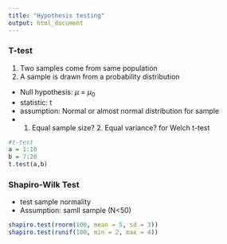 ```yaml
---
title: "Hypothesis testing"
output: html_document
---
```


### T-test

1. Two samples come from same population
2. A sample is drawn from a probability distribution
* Null hypothesis: $\mu$ = $\mu_{0}$
* statistic: t 
* assumption: Normal or almost normal distribution for sample
* 1. Equal sample size? 2. Equal variance? for Welch t-test 

```r
#t-test
a = 1:10
b = 7:20
t.test(a,b)
```

### Shapiro-Wilk Test
* test sample normality
* Assumption: samll sample (N<50)

```r
shapiro.test(rnorm(100, mean = 5, sd = 3))
shapiro.test(runif(100, min = 2, max = 4))
```
